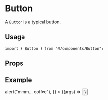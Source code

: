 
<Meta title="components/Button" component={Button} />

# Button

A `Button` is a typical button.

## Usage

```tsx
import { Button } from "@/components/Button";
```

## Props

<ArgsTable component={Button} />

## Example

<Canvas>
  <Story
    name="Default"
    args={{
      title: "Shop me some coffee",
      onClick: () => alert("mmm... coffee"),
    }}
  >
    {(args) => <Button {...args} />}
  </Story>
</Canvas>
